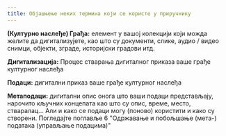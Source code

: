 ```yaml
---
title: Објашњење неких термина који се користе у приручнику
---
```

**(Културно наслеђе) Грађа:** елемент у вашој колекцији који можда желите да дигитализујете, као што су документи, слике, аудио / видео снимци, објекти, зграде, историјски градови итд.

**Дигитализација:** Процес стварања дигиталног приказа ваше грађе културног наслеђа

**Подаци:** дигитални приказ ваше грађе културног наслеђа

**Метаподаци:** дигитални опис онога што ваши подаци представљају, нарочито кључних концепата као што су опис, време, место, стваралац... Али и како се подаци могу (поново) користити и како су створени. Погледајте поглавље 6 "Одржавање и побољшање (мета-) података (управљање подацима)"
